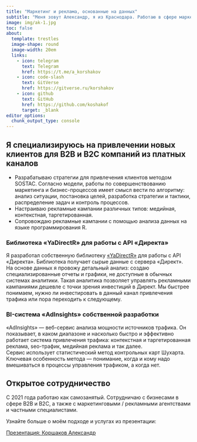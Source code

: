 ```yaml
---
title: "Маркетинг и реклама, основанные на данных"
subtitle: "Меня зовут Александр, я из Краснодара. Работаю в сфере маркетинга и рекламы с 2017 года"
image: img/ak-1.jpg
toc: false
about: 
  template: trestles 
  image-shape: round
  image-width: 20em
  links: 
    - icon: telegram
      text: Telegram
      href: https://t.me/a_korshakov
    - icon: code-slash
      text: GitVerse
      href: https://gitverse.ru/korshakov
    - icon: github
      text: GitHub
      href: https://github.com/koshakof
      target: _blank
editor_options: 
  chunk_output_type: console
---
```


## Я специализируюсь на привлечении новых клиентов для В2В и В2С компаний из платных каналов

- Разрабатываю стратегии для привлечения клиентов методом SOSTAC. Согласно модели, работы по совершенствованию маркетинга и бизнес-процессов имеет смысл вести по алгоритму: анализ ситуации, постановка целей, разработка стратегии и тактики, распределение задач и контроль процессов.  
- Настраиваю рекламные кампании различных типов: медийная, контекстная, таргетированная.  
- Сопровождаю рекламные кампании с помощью анализа данных на языке программирования R.  

### Библиотека «YaDirectR» для работы с API «Директа»

Я разработал собственную библиотеку [«YaDirectR»](https://gitverse.ru/korshakov/yadirectr) для работы с API «Директа». Библиотека получает сырые данные с сервера «Директ». На основе данных я провожу детальный анализ: создаю специализированные отчеты и графики, не доступные в обычных системах аналитики. Такая аналитика позволяет управлять рекламными кампаниями дешевле с точки зрения инвестиций в Директ. Мы быстрее понимаем, нужно ли инвестировать в данный канал привлечения трафика или пора переходить к следующему.  

### BI-система «AdInsights» собственной разработки

«AdInsights» — веб-сервис анализа мощности источников трафика. Он показывает, в каком диапазоне и насколько быстро и эффективно работает система привлечения трафика: контекстная и таргетированная реклама, seo-трафик, медийная реклама и так далее.  
Сервис использует статистический метод контрольных карт Шухарта. Ключевая особенность метода — понимание, когда и кому надо вмешиваться в процессы управления трафиком, а когда нет.  

## Открытое сотрудничество

С 2021 года работаю как самозанятый. Сотрудничаю с бизнесами в сфере B2B и B2C, а также с маркетинговыми / рекламными агентствами и частными специалистами.

Узнайте больше о моём подходе и услугах из презентации:

[Презентация: Коршаков Александр](/about/korshakov.qmd){target="_blank"}
